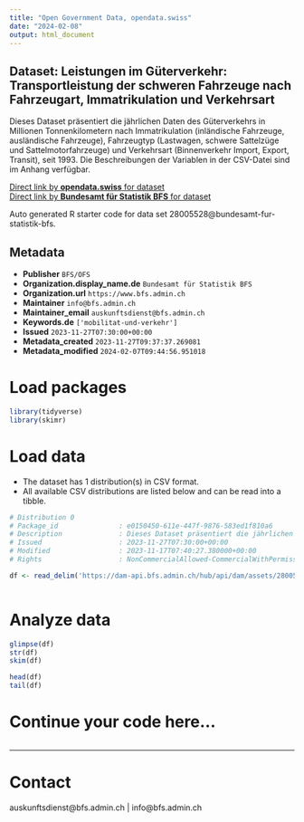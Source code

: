 ```yaml
---
title: "Open Government Data, opendata.swiss"
date: "2024-02-08"
output: html_document
---
```


## Dataset: Leistungen im Güterverkehr: Transportleistung der schweren Fahrzeuge nach Fahrzeugart, Immatrikulation und Verkehrsart

Dieses Dataset präsentiert die jährlichen Daten des Güterverkehrs in Millionen Tonnenkilometern nach Immatrikulation (inländische Fahrzeuge, ausländische Fahrzeuge), Fahrzeugtyp (Lastwagen, schwere Sattelzüge und Sattelmotorfahrzeuge) und Verkehrsart (Binnenverkehr Import, Export, Transit), seit 1993. Die Beschreibungen der Variablen in der CSV-Datei sind im Anhang verfügbar.

[Direct link by **opendata.swiss** for dataset](https://opendata.swiss/de/dataset/leistungen-im-guterverkehr-transportleistung-der-schweren-fahrzeuge-nach-fahrzeugart-immatrikul1)<br>
[Direct link by **Bundesamt für Statistik BFS** for dataset](https://www.bfs.admin.ch/asset/de/ts-x-11.05-GTS-E26)

Auto generated R starter code for data set 28005528@bundesamt-fur-statistik-bfs.

## Metadata

- **Publisher** `BFS/OFS`
- **Organization.display_name.de** `Bundesamt für Statistik BFS`
- **Organization.url** `https://www.bfs.admin.ch`
- **Maintainer** `info@bfs.admin.ch`
- **Maintainer_email** `auskunftsdienst@bfs.admin.ch`
- **Keywords.de** `['mobilitat-und-verkehr']`
- **Issued** `2023-11-27T07:30:00+00:00`
- **Metadata_created** `2023-11-27T09:37:37.269081`
- **Metadata_modified** `2024-02-07T09:44:56.951018`


# Load packages

```r

library(tidyverse)
library(skimr)

```

# Load data

-   The dataset has 1 distribution(s) in CSV format.
-   All available CSV distributions are listed below and can be read into a tibble.

```r

# Distribution 0
# Package_id               : e0150450-611e-447f-9876-583ed1f810a6
# Description              : Dieses Dataset präsentiert die jährlichen Daten des Güterverkehrs in Millionen Tonnenkilometern nach Immatrikulation (inländische Fahrzeuge, ausländische Fahrzeuge), Fahrzeugtyp (Lastwagen, schwere Sattelzüge und Sattelmotorfahrzeuge) und Verkehrsart (Binnenverkehr Import, Export, Transit), seit 1993. Die Beschreibungen der Variablen in der CSV-Datei sind im Anhang verfügbar.
# Issued                   : 2023-11-27T07:30:00+00:00
# Modified                 : 2023-11-17T07:40:27.380000+00:00
# Rights                   : NonCommercialAllowed-CommercialWithPermission-ReferenceRequired

df <- read_delim('https://dam-api.bfs.admin.ch/hub/api/dam/assets/28005533/master')



```

# Analyze data

```r

glimpse(df)
str(df)
skim(df)

head(df)
tail(df)

```

# Continue your code here...

```r

```

------------------------------------------------------------------------

# Contact

auskunftsdienst@bfs.admin.ch | info@bfs.admin.ch
